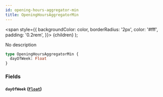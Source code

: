 ```yaml
---
id: opening-hours-aggregator-min
title: OpeningHoursAggregatorMin
---
```


<span
style={{
      backgroundColor: color,
      borderRadius: '2px',
      color: '#fff',
      padding: '0.2rem',
    }}>
{children}
</span>
);

No description

```graphql
type OpeningHoursAggregatorMin {
  dayOfWeek: Float
}
```

### Fields

#### `dayOfWeek` ([`Float`](/v1/scalars/float))
